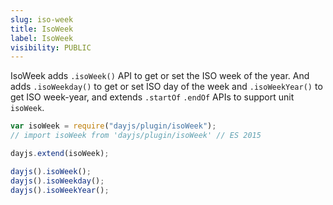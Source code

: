 ```yaml
---
slug: iso-week
title: IsoWeek
label: IsoWeek
visibility: PUBLIC
---
```


IsoWeek adds `.isoWeek()` API to get or set the ISO week of the year. And adds `.isoWeekday()` to get or set ISO day of the week and `.isoWeekYear()` to get ISO week-year, and extends `.startOf` `.endOf` APIs to support unit `isoWeek`.

```javascript
var isoWeek = require("dayjs/plugin/isoWeek");
// import isoWeek from 'dayjs/plugin/isoWeek' // ES 2015

dayjs.extend(isoWeek);

dayjs().isoWeek();
dayjs().isoWeekday();
dayjs().isoWeekYear();
```
